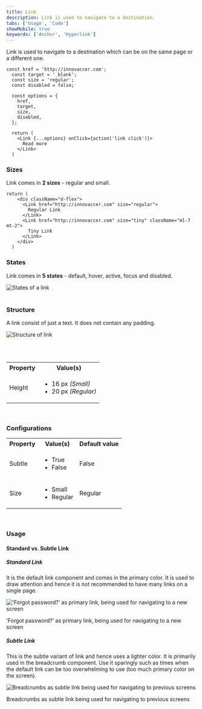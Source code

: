 ```yaml
---
title: Link
description: Link is used to navigate to a destination.
tabs: ['Usage', 'Code']
showMobile: true
keywords: ['Anchor', 'Hyperlink']
---
```


Link is used to navigate to a destination which can be on the same page or a different one.


```tsx
const href = 'http://innovaccer.com';
  const target = '_blank';
  const size = 'regular';
  const disabled = false;

  const options = {
    href,
    target,
    size,
    disabled,
  };

  return (
    <Link {...options} onClick={action('link click')}>
      Read more
    </Link>
  )
```


### Sizes
Link comes in **2 sizes** - regular and small.

```tsx
return (
    <div className="d-flex">
      <Link href="http://innovaccer.com" size="regular">
        Regular Link
      </Link>
      <Link href="http://innovaccer.com" size="tiny" className="ml-7 mt-2">
        Tiny Link
      </Link>
    </div>
  )
```



### States
Link comes in **5 states** - default, hover, active, focus and disabled.

![States of a link](./images/links-states.png)
<br/>
<br/>


### Structure
A link consist of just a text. It does not contain any padding.

![Structure of link](./images/links-structure.png)

<br/>
<br/>

<table style={{width: "100%"}}>
 <tbody>
   <tr>
     <th style={{width:"50%",  textAlign: "left"}}>Property</th>
     <th style={{width:"50%",  textAlign: "left"}}>Value(s)</th>
   </tr>
   <tr style={{verticalAlign: "top"}}>
     <td>Height</td>
     <td>
         <ul>
            <li>16 px <em>(Small)</em></li>
            <li>20 px <em>(Regular)</em></li>
         </ul>
     </td>
   </tr>
 </tbody>
</table>
<br/>

### Configurations
<table style={{width: "100%"}}>
  <tbody>
    <tr>
      <th style={{width:"33%", textAlign: "left"}}>Property</th>
      <th style={{width:"33%", textAlign: "left"}}>Value(s)</th>
      <th style={{width:"33%", textAlign: "left"}}>Default value</th>
    </tr>
    <tr style={{verticalAlign: "top"}}>
      <td>Subtle</td>
      <td>
          <ul>
              <li>True</li>
              <li>False</li>
          </ul>
      </td>
      <td>False</td>
    </tr>
    <tr style={{verticalAlign: "top"}}>
      <td>Size</td>
      <td>
          <ul>
              <li>Small</li>
              <li>Regular</li>
          </ul>
      </td>
      <td>Regular</td>
    </tr>
  </tbody>
</table>
<br/>

### Usage
#### Standard vs. Subtle Link
##### Standard Link
It is the default link component and comes in the primary color. It is used to draw attention and hence it is not recommended to have many links on a single page.

![‘Forgot password?’ as primary link, being used for navigating to a new screen](./images/links-2.png)
<Caption> ‘Forgot password?’ as primary link, being used for navigating to a new screen </Caption>
<br/>

##### Subtle Link
This is the subtle variant of link and hence uses a lighter color. It is primarily used in the breadcrumb component. Use it sparingly such as times when the default link can be too overwhelming to use (too much primary color on the screen).

![Breadcrumbs as subtle link being used for navigating to previous screens](./images/links-3.png)
<Caption> Breadcrumbs as subtle link being used for navigating to previous screens </Caption>

<br/>